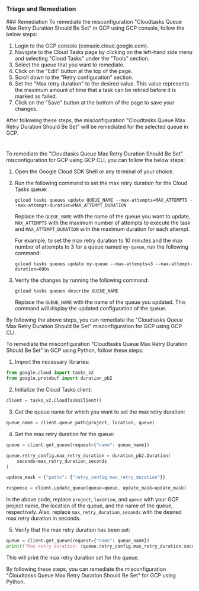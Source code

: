 
### Triage and Remediation
<Tabs>
<Tab title='Remediation'>
### Remediation

<AccordionGroup>
<Accordion title='Using Console' defaultOpen='true'>
To remediate the misconfiguration "Cloudtasks Queue Max Retry Duration Should Be Set" in GCP using GCP console, follow the below steps:

1. Login to the GCP console (console.cloud.google.com).
2. Navigate to the Cloud Tasks page by clicking on the left-hand side menu and selecting "Cloud Tasks" under the "Tools" section.
3. Select the queue that you want to remediate.
4. Click on the "Edit" button at the top of the page.
5. Scroll down to the "Retry configuration" section.
6. Set the "Max retry duration" to the desired value. This value represents the maximum amount of time that a task can be retried before it is marked as failed.
7. Click on the "Save" button at the bottom of the page to save your changes.

After following these steps, the misconfiguration "Cloudtasks Queue Max Retry Duration Should Be Set" will be remediated for the selected queue in GCP.

#
</Accordion>

<Accordion title='Using CLI'>
To remediate the "Cloudtasks Queue Max Retry Duration Should Be Set" misconfiguration for GCP using GCP CLI, you can follow the below steps:

1. Open the Google Cloud SDK Shell or any terminal of your choice.

2. Run the following command to set the max retry duration for the Cloud Tasks queue:

   ```
   gcloud tasks queues update QUEUE_NAME --max-attempts=MAX_ATTEMPTS --max-attempt-duration=MAX_ATTEMPT_DURATION
   ```

   Replace the `QUEUE_NAME` with the name of the queue you want to update, `MAX_ATTEMPTS` with the maximum number of attempts to execute the task and `MAX_ATTEMPT_DURATION` with the maximum duration for each attempt.

   For example, to set the max retry duration to 10 minutes and the max number of attempts to 3 for a queue named `my-queue`, run the following command:

   ```
   gcloud tasks queues update my-queue --max-attempts=3 --max-attempt-duration=600s
   ```

3. Verify the changes by running the following command:

   ```
   gcloud tasks queues describe QUEUE_NAME
   ```

   Replace the `QUEUE_NAME` with the name of the queue you updated. This command will display the updated configuration of the queue.

By following the above steps, you can remediate the "Cloudtasks Queue Max Retry Duration Should Be Set" misconfiguration for GCP using GCP CLI.
</Accordion>

<Accordion title='Using Python'>
To remediate the misconfiguration "Cloudtasks Queue Max Retry Duration Should Be Set" in GCP using Python, follow these steps:

1. Import the necessary libraries:

```python
from google.cloud import tasks_v2
from google.protobuf import duration_pb2
```

2. Initialize the Cloud Tasks client:

```python
client = tasks_v2.CloudTasksClient()
```

3. Get the queue name for which you want to set the max retry duration:

```python
queue_name = client.queue_path(project, location, queue)
```

4. Set the max retry duration for the queue:

```python
queue = client.get_queue(request={"name": queue_name})

queue.retry_config.max_retry_duration = duration_pb2.Duration(
    seconds=max_retry_duration_seconds
)

update_mask = {"paths": {"retry_config.max_retry_duration"}}

response = client.update_queue(queue=queue, update_mask=update_mask)
```

In the above code, replace `project`, `location`, and `queue` with your GCP project name, the location of the queue, and the name of the queue, respectively. Also, replace `max_retry_duration_seconds` with the desired max retry duration in seconds.

5. Verify that the max retry duration has been set:

```python
queue = client.get_queue(request={"name": queue_name})
print(f"Max retry duration: {queue.retry_config.max_retry_duration.seconds}s")
```

This will print the max retry duration set for the queue.

By following these steps, you can remediate the misconfiguration "Cloudtasks Queue Max Retry Duration Should Be Set" for GCP using Python.
</Accordion>

</AccordionGroup>
</Tab>
</Tabs>
